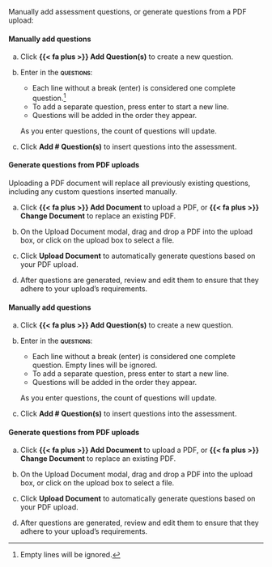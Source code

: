 Manually add assessment questions, or generate questions from a PDF upload:

:::: {.content-visible unless-format="revealjs"}

#### Manually add questions

a. Click **{{< fa plus >}} Add Question(s)** to create a new question.

a. Enter in the **[questions]{.smallcaps}**:

    - Each line without a break (enter) is considered one complete question.^[Empty lines will be ignored.]
    - To add a separate question, press enter to start a new line.
    - Questions will be added in the order they appear.

    As you enter questions, the count of questions will update.

a. Click **Add # Question(s)** to insert questions into the assessment.

#### Generate questions from PDF uploads

::: {.callout-important}
Uploading a PDF document will replace all previously existing questions, including any custom questions inserted manually.
:::

a. Click **{{< fa plus >}} Add Document** to upload a PDF, or **{{< fa plus >}} Change Document** to replace an existing PDF.

a. On the Upload Document modal, drag and drop a PDF into the upload box, or click on the upload box to select a file.

a. Click **Upload Document** to automatically generate questions based on your PDF upload.

a. After questions are generated, review and edit them to ensure that they adhere to your upload's requirements.

::::




:::: {.content-hidden unless-format="revealjs"}
#### Manually add questions

a. Click **{{< fa plus >}} Add Question(s)** to create a new question.

a. Enter in the **[questions]{.smallcaps}**:

    - Each line without a break (enter) is considered one complete question. Empty lines will be ignored.
    - To add a separate question, press enter to start a new line.
    - Questions will be added in the order they appear.

    As you enter questions, the count of questions will update.

a. Click **Add # Question(s)** to insert questions into the assessment.

#### Generate questions from PDF uploads

a. Click **{{< fa plus >}} Add Document** to upload a PDF, or **{{< fa plus >}} Change Document** to replace an existing PDF.

a. On the Upload Document modal, drag and drop a PDF into the upload box, or click on the upload box to select a file.

a. Click **Upload Document** to automatically generate questions based on your PDF upload.

a. After questions are generated, review and edit them to ensure that they adhere to your upload's requirements.

::::